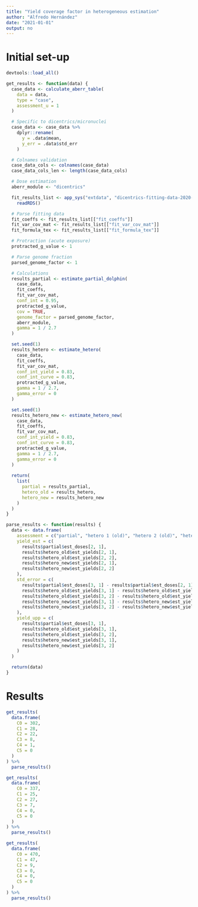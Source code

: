```yaml
---
title: "Yield coverage factor in heterogeneous estimation"
author: "Alfredo Hernández"
date: "2021-01-01"
output: no
---
```


# Initial set-up

```r
devtools::load_all()
```

```r
get_results <- function(data) {
  case_data <- calculate_aberr_table(
    data = data,
    type = "case",
    assessment_u = 1
  )

  # Specific to dicentrics/micronuclei
  case_data <- case_data %>%
    dplyr::rename(
      y = .data$mean,
      y_err = .data$std_err
    )

  # Colnames validation
  case_data_cols <- colnames(case_data)
  case_data_cols_len <- length(case_data_cols)

  # Dose estimation
  aberr_module <- "dicentrics"

  fit_results_list <- app_sys("extdata", "dicentrics-fitting-data-2020-10-10.rds") %>%
    readRDS()

  # Parse fitting data
  fit_coeffs <- fit_results_list[["fit_coeffs"]]
  fit_var_cov_mat <- fit_results_list[["fit_var_cov_mat"]]
  fit_formula_tex <- fit_results_list[["fit_formula_tex"]]

  # Protraction (acute exposure)
  protracted_g_value <- 1

  # Parse genome fraction
  parsed_genome_factor <- 1

  # Calculations
  results_partial <- estimate_partial_dolphin(
    case_data,
    fit_coeffs,
    fit_var_cov_mat,
    conf_int = 0.95,
    protracted_g_value,
    cov = TRUE,
    genome_factor = parsed_genome_factor,
    aberr_module,
    gamma = 1 / 2.7
  )

  set.seed(1)
  results_hetero <- estimate_hetero(
    case_data,
    fit_coeffs,
    fit_var_cov_mat,
    conf_int_yield = 0.83,
    conf_int_curve = 0.83,
    protracted_g_value,
    gamma = 1 / 2.7,
    gamma_error = 0
  )

  set.seed(1)
  results_hetero_new <- estimate_hetero_new(
    case_data,
    fit_coeffs,
    fit_var_cov_mat,
    conf_int_yield = 0.83,
    conf_int_curve = 0.83,
    protracted_g_value,
    gamma = 1 / 2.7,
    gamma_error = 0
  )
  
  return(
    list(
      partial = results_partial,
      hetero_old = results_hetero,
      hetero_new = results_hetero_new
    )
  )
}
```

```r
parse_results <- function(results) {
  data <- data.frame(
    assessment = c("partial", "hetero 1 (old)", "hetero 2 (old)", "hetero 1 (new)", "hetero 2 (new)"),
    yield_est = c(
      results$partial$est_doses[2, 1],
      results$hetero_old$est_yields[2, 1],
      results$hetero_old$est_yields[2, 2],
      results$hetero_new$est_yields[2, 1],
      results$hetero_new$est_yields[2, 2]
    ),
    std_error = c(
      results$partial$est_doses[3, 1] - results$partial$est_doses[2, 1],
      results$hetero_old$est_yields[3, 1] - results$hetero_old$est_yields[2, 1],
      results$hetero_old$est_yields[3, 2] - results$hetero_old$est_yields[2, 2],
      results$hetero_new$est_yields[3, 1] - results$hetero_new$est_yields[2, 1],
      results$hetero_new$est_yields[3, 2] - results$hetero_new$est_yields[2, 2]
    ),
    yield_upp = c(
      results$partial$est_doses[3, 1],
      results$hetero_old$est_yields[3, 1],
      results$hetero_old$est_yields[3, 2],
      results$hetero_new$est_yields[3, 1],
      results$hetero_new$est_yields[3, 2]
    )
  )

  return(data)
}
```


# Results

```r
get_results(
  data.frame(
    C0 = 302,
    C1 = 28,
    C2 = 22,
    C3 = 8,
    C4 = 1,
    C5 = 0
  )
) %>% 
  parse_results()
```

```r
get_results(
  data.frame(
    C0 = 337,
    C1 = 25,
    C2 = 27,
    C3 = 7,
    C4 = 0,
    C5 = 0
  )
) %>% 
  parse_results()
```

```r
get_results(
  data.frame(
    C0 = 470,
    C1 = 47,
    C2 = 9,
    C3 = 0,
    C4 = 0,
    C5 = 0
  )
) %>% 
  parse_results()
```

